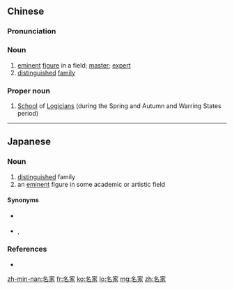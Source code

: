 ==Chinese==
{{zh-forms}}

===Pronunciation===
{{zh-pron
|m=míngjiā
|mn=miâ-ka
|cat=n,pn
}}

===Noun===
{{zh-noun}}

# [[eminent]] [[figure]] in a field; [[master]]; [[expert]]
# [[distinguished]] [[family]]

===Proper noun===
{{zh-proper noun}}

# {{lb|zh|historical}} [[school|School]] of [[logicians|Logicians]] (during the Spring and Autumn and Warring States period)

----

==Japanese==
{{ja-kanjitab|めい|か|yomi=on}}

===Noun===
{{ja-noun|めいか}}

# [[distinguished]] family
# an [[eminent]] figure in some academic or artistic field

====Synonyms====
* {{sense|distinguished family}} {{ja-r|名門|めいもん}}
* {{sense|eminent figure}} {{ja-r|名士|めいし}}, {{ja-r|大家|たいか}}

===References===
* {{R:Shogakukan}}

[[zh-min-nan:名家]]
[[fr:名家]]
[[ko:名家]]
[[lo:名家]]
[[mg:名家]]
[[zh:名家]]